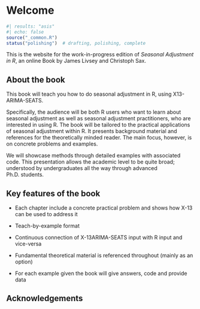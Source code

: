# Welcome {.unnumbered}

```r
#| results: "asis"
#| echo: false
source("_common.R")
status("polishing")  # drafting, polishing, complete
```

This is the website for the work-in-progress edition of *Seasonal Adjustment in R*, an online Book by James Livsey and Christoph Sax.


## About the book

This book will teach you how to do seasonal adjustment in R, using X13-ARIMA-SEATS.

Specifically, the audience will be both R users who want to learn about seasonal adjustment as well as seasonal adjustment practitioners, who are interested in using R.
The book will be tailored to the practical applications of seasonal adjustment within R. It presents background material and references for the theoretically minded reader.
The main focus, however, is on concrete problems and examples.

We will showcase methods through detailed examples with associated code.
This presentation allows the academic level to be quite broad; understood by undergraduates all the way through advanced Ph.D. students.



## Key features of the book

- Each chapter include a concrete practical problem and shows how X-13 can be used to address it

- Teach-by-example format

- Continuous connection of X-13ARIMA-SEATS input with R input and vice-versa

- Fundamental theoretical material is referenced throughout (mainly as an option)

- For each example given the book will give answers, code and provide data



## Acknowledgements {.unnumbered}

